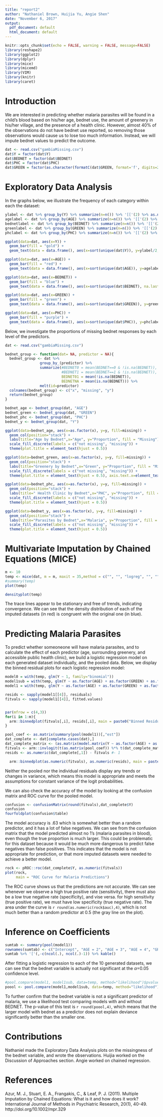 ```yaml
---
title: "report2"
author: "Nathaniel Brown, Huijia Yu, Angie Shen"
date: "November 6, 2017"
output:
  pdf_document: default
  html_document: default
---
```


```r
knitr::opts_chunk$set(echo = FALSE, warning = FALSE, message=FALSE)
library(reshape2)
library(ggplot2)
library(dplyr)
library(mice)
library(micemd)
library(VIM)
library(knitr)
library(caret)
```

# Introduction

We are interested in predicting whether malaria parasites will be found in a child's blood based on his/her age, bednet use, the amount of greenery in his/her village, and the presence of a health clinic. However, almost 40% of the observations do not have bednet use reported, so removing those observations would cause us to lose too much information. Instead, we will impute bednet values to predict the outcome.


```r
dat <- read.csv("gambiaMissing.csv")
dat$Y = factor(dat$Y)
dat$BEDNET = factor(dat$BEDNET)
dat$PHC = factor(dat$PHC)
dat$GREEN = factor(as.character(formatC(dat$GREEN, format='f', digits=2)))

```


# Exploratory Data Analysis

In the graphs below, we illustrate the frequency of each category within each the dataset:

```r
ylabel <- dat %>% group_by(Y) %>% summarize(n=n()) %>% '[['(2) %>% as.numeric()
agelabel <- dat %>% group_by(AGE) %>% summarize(n=n()) %>% '[['(2) %>% as.numeric()
bednetlabel <- dat %>% group_by(BEDNET) %>% summarize(n=n()) %>% '[['(2) %>% as.numeric()
greenlabel <- dat %>% group_by(GREEN) %>% summarize(n=n()) %>% '[['(2) %>% as.numeric()
phclabel <- dat %>% group_by(PHC) %>% summarize(n=n()) %>% '[['(2) %>% as.numeric()

ggplot(data=dat, aes(x=Y)) + 
  geom_bar(fill = "gold") + 
  geom_text(data = data.frame(), aes(x=sort(unique(dat$Y)), y=ylabel/2, label=ylabel)) 

ggplot(data=dat, aes(x=AGE)) + 
  geom_bar(fill = "red") + 
  geom_text(data = data.frame(), aes(x=sort(unique(dat$AGE)), y=agelabel/2, label=agelabel))

ggplot(data=dat, aes(x=BEDNET)) + 
  geom_bar(fill = "blue") + 
  geom_text(data = data.frame(), aes(x=sort(unique(dat$BEDNET), na.last=TRUE), y=bednetlabel/2, label=bednetlabel))

ggplot(data=dat, aes(x=GREEN)) + 
  geom_bar(fill = "green") + 
  geom_text(data = data.frame(), aes(x=sort(unique(dat$GREEN)), y=greenlabel/2, label=greenlabel))

ggplot(data=dat, aes(x=PHC)) + 
  geom_bar(fill = "purple") + 
  geom_text(data = data.frame(), aes(x=sort(unique(dat$PHC)), y=phclabel/2, label=phclabel))

```


Below, we investigate the proportions of missing bednet responses by each level of the predictors.

```r
dat <- read.csv("gambiaMissing.csv")

bednet_group <- function(dat= NA, predictor = NA){
  bednet_group <- dat %>% 
                group_by_(predictor) %>% 
                summarize(#BEDNET0 = mean(BEDNET==0 & !is.na(BEDNET)), 
                          #BEDNET1 = mean(BEDNET==1 & !is.na(BEDNET)), 
                          BEDNET01 = mean(!is.na(BEDNET)),
                          BEDNETNA = mean(is.na(BEDNET))) %>%
                melt(id=predictor)
  colnames(bednet_group) <- c("x", "missing", "y")
  return(bednet_group)
}

bednet_age <- bednet_group(dat, "AGE")
bednet_green <- bednet_group(dat, "GREEN")
bednet_phc <- bednet_group(dat, "PHC")
bednet_y <- bednet_group(dat, "Y")

ggplot(data=bednet_age, aes(x=as.factor(x), y=y, fill=missing)) + 
  geom_col(position="stack") + 
  labs(title="Age by Bednet",x="Age", y="Proportion", fill = "Missing") + 
  scale_fill_discrete(labels = c("not missing", "missing")) +
  theme(plot.title = element_text(hjust = 0.5))

ggplot(data=bednet_green, aes(x=as.factor(x), y=y, fill=missing)) +
  geom_col(position="stack") + 
  labs(title="Greenery by Bednet",x="Green", y="Proportion", fill = "Missing") + 
  scale_fill_discrete(labels = c("not missing", "missing")) +
  theme(plot.title = element_text(hjust = 0.5), axis.text.x=element_text(size=5))

ggplot(data=bednet_phc, aes(x=as.factor(x), y=y, fill=missing)) + 
  geom_col(position="stack") +   
  labs(title=" Health Clinic by Bednet",x="PHC", y="Proportion", fill = "Missing") + 
  scale_fill_discrete(labels = c("not missing", "missing")) +
  theme(plot.title = element_text(hjust = 0.5))

ggplot(data=bednet_y, aes(x=as.factor(x), y=y, fill=missing)) + 
  geom_col(position="stack") +   
  labs(title="Parasites by Bednet",x="Malaria", y="Proportion", fill = "Missing") + 
  scale_fill_discrete(labels = c("not missing", "missing")) +
  theme(plot.title = element_text(hjust = 0.5))

```

# Multivariate Imputation by Chained Equations (MICE)

```r
m <- 10
temp <- mice(dat, m = m, maxit = 35,method = c("", "", "logreg", "", ""), print = FALSE)
#summary(temp)
plot(temp)
```

```r

densityplot(temp)

```

The trace lines appear to be stationary and free of trends, indicating convergence. We can see that the density distribution of each of the imputed datasets (in red) is congruent with the original one (in blue). 

# Predicting Malaria Parasites

To predict whether someoneone will have malaria parasites, and to calculate the effect of each predictor (age, surrounding greenery, and accessible public health clinic), we build a logistic regression model on each generated dataset individually, and the pooled data. Below, we display the binned residual plots for each logistic regression model:

```r
model0 = with(temp, glm(Y ~ 1, family="binomial"))
model1sub = with(temp, glm(Y ~ as.factor(AGE) + as.factor(GREEN) + as.factor(PHC), family="binomial"))
model1 = with(temp, glm(Y ~ as.factor(AGE) + as.factor(GREEN) + as.factor(PHC) + as.factor(BEDNET), family="binomial"))

resids <- sapply(model1[[4]], residuals)
fitvals <- sapply(model1[[4]], fitted.values)


par(mfrow = c(4,3))
for(i in 1:m){
  arm::binnedplot(fitvals[,i], resids[,i], main = paste0("Binned Residuals (m=",i,")"))
}

pool_coef <- as.matrix(summary(pool(model1))[,"est"])
dat_complete <- dat[complete.cases(dat),]
dat_complete_matrix <- (as.matrix(model.matrix(Y ~ as.factor(AGE) + as.factor(GREEN) + as.factor(PHC) + as.factor(BEDNET), data=dat_complete)))
fitvals <- arm::invlogit(t(as.matrix(pool_coef)) %*% t(dat_complete_matrix))
resids <- as.numeric(dat_complete[,1]) - fitvals #- 1

  arm::binnedplot(as.numeric(fitvals), as.numeric(resids), main = paste0("Pooled Binned Residuals"))

```

Neither the pooled nor the individual residuals display any trends or changes in variance, which means this model is appropriate and meets the assumptions for constant variance of the logit probabilities.

We can also check the accuracy of the model by looking at the confusion matrix and ROC curve for the pooled model.

```r
confusion <- confusionMatrix(round(fitvals),dat_complete$Y)
confusion
fourfoldplot(confusion$table)

```

The model accuracy is .63 which is somewhat better than a random predictor, and it has a lot of false negatives. We can see from the confusion matrix that the model predicted almost no 1's (malaria parasites in blood), even though the true proportion is much larger. This could be problematic for this dataset because it would be much more dangerous to predict false negatives than false positives. This indicates that the model is not appropriate for prediction, or that more imputed datasets were needed to achieve a better model.

```r
rock <- pROC::roc(dat_complete$Y, as.numeric(fitvals))
plot(rock,
     main = "ROC Curve for Malaria Predictions")
```

The ROC curve shows us that the predictions are not accurate. We can see whenever we observe a high true positive rate (sensitivity), there must also be a low true negative rate (specificity), and vise versa.  for high sensitivity (true positive rate), we must have low specificity (true negative rate). The area under the curve is `r round(as.numeric(rock$auc),4)`, which is not much better than a random predictor at 0.5 (the gray line on the plot).


# Inference on Coefficients

```r
sumtab <- summary(pool(model1))
rownames(sumtab) <- c("Intercept", "AGE = 2", "AGE = 3", "AGE = 4", "GREEN = 33.65", "GREEN = 40.1", "GREEN = 40.85", "GREEN = 47.65", "PHC = 1", "BEDNET = 1")
sumtab %>% '['(,-c(ncol(.), ncol(.)-1)) %>% kable()

```

After fitting a logistic regression to each of the 10 generated datasets, we can see that the bednet variable is actually not significant at the $\alpha$=0.05 confidence level.


```r
#pool.compare(model1, model1sub, data=temp, method="likelihood")$pvalue
poool <- pool.compare(model1,model1sub, data=temp, method="likelihood")$pvalue

```

To further confirm that the bednet variable is not a significant predictor of malaria, we use a likelihood test comparing models with and without BEDNET. The p-value of this test is `r round(poool,4)`, which means that the larger model with bednet as a predictor does not explain deviance significantly better than the smaller one.



# Contributions

Nathaniel made the Exploratory Data Analysis plots on the missingness of the bednet variable, and wrote the observations. Huijia worked on the Discussion of Approaches section. Angie worked on chained regression.

# References

Azur, M. J., Stuart, E. A., Frangakis, C., & Leaf, P. J. (2011). Multiple Imputation by Chained Equations: What is it and how does it work? International Journal of Methods in Psychiatric Research, 20(1), 40-49. http://doi.org/10.1002/mpr.329
